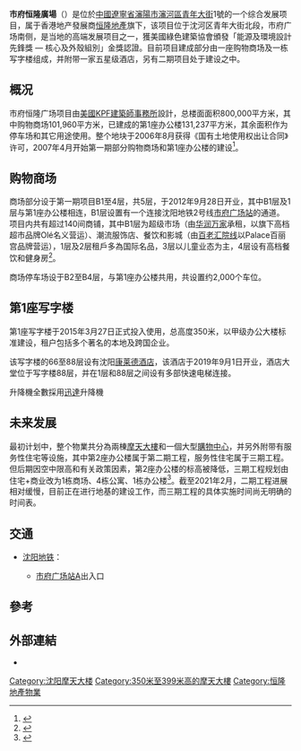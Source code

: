 {{Otheruses|恒隆廣場}}
{{Otheruses|other=位于沈阳中街的[[沈阳皇城恒隆广场|恒隆广场]]|沈阳皇城恒隆广场}}
{{Infobox building
| name               = 市府恒隆广场<br>Forum 66
| image              = File:Forum 66, Shenyang, Oct2014.png
| caption            = 2014年10月興建中的市府恆隆廣場
| location           = [[中國|中國]][[瀋陽市|瀋陽市]]
| latd               = 41.7995274
| longd              = 123.4273624
| iso_region         = CN
| coordinates_format = dms
| coordinates_display= title
| start_date         = 2007年4月
| completion_date    = 2015年
| opening            = 2012年9月28日（購物中心）
| building_type      = 商業、辦公樓、酒店及服務式寓所
| roof               = 1號大樓：{{convert|384|m|ft|1|abbr=on}}<br />2號大樓：{{convert|351|m|ft|1|abbr=on}}
| top_floor          = 
| antenna_spire      = 
| floor_area         = {{convert|920000|m2|sqft|abbr=on}}
| floor_count        = 1號大樓：88<br />2號大樓：68
| elevator_count     = 
| cost               = 
| architect          = [[美國KPF建築師事務所|美國KPF建築師事務所]]
| developer          = 
| main_contractor    = 
| website            = {{url|http://www.forum66.com}}
}}

'''市府恒隆廣場'''（{{lang-en|'''Forum 66'''}}）是位於[[中國|中國]][[遼寧省|遼寧省]][[瀋陽市|瀋陽市]][[瀋河區|瀋河區]][[青年大街|青年大街]]1號的一个综合发展项目，属于香港地产發展商[[恒隆地產|恒隆地產]]旗下，该项目位于沈河区青年大街北段，市府广场南侧，是当地的高端发展项目之一，獲美國綠色建築協會頒發「能源及環境設計先鋒獎 — 核心及外殼組別」金獎認證。目前项目建成部分由一座购物商场及一栋写字楼组成，并附带一家五星级酒店，另有二期项目处于建设之中。

==概况==
市府恒隆广场项目由[[美國KPF建築師事務所|美國KPF建築師事務所]]設計，总楼面面积800,000平方米，其中购物商场101,960平方米，已建成的第1座办公楼131,237平方米，其余面积作为停车场和其它用途使用。整个地块于2006年8月获得《国有土地使用权出让合同》许可，2007年4月开始第一期部分购物商场和第1座办公楼的建设<ref>{{cite web |title=恒隆 - 沈阳市府恒隆广场 |url=https://www.hanglung.com/zh-cn/mainland-china-properties/shenyang/forum-66 |website=恒隆地产 |accessdate=2021-02-12 |archive-date=2020-01-29 |archive-url=https://web.archive.org/web/20200129141113/http://www.hanglung.com/zh-CN/mainland-china-properties/Shenyang/forum-66 |dead-url=no }}</ref>。

==购物商场==
商场部分设于第一期项目B1至4层，共5层，于2012年9月28日开业，其中B1层及1层与第1座办公楼相连，B1层设置有一个连接沈阳地铁2号线[[市府广场站|市府广场站]]的通道。项目内共有超过140间商铺，其中B1层为超级市场（由[[华润万家|华润万家]]承租，以旗下高档超市品牌Olé名义营运）、潮流服饰店、餐饮和影城（由[[百老汇院线|百老汇院线]]以Palace百丽宫品牌营运），1层及2层租戶多為国际名品，3层以儿童业态为主，4层设有高档餐饮和健身房<ref>{{Cite web |url=http://hk.finance.yahoo.com/news/%E9%99%B3%E5%95%9F%E5%AE%97-%E6%96%99%E7%80%8B%E9%99%BD%E5%B8%82%E5%BA%9C%E6%81%86%E9%9A%86%E5%BB%A3%E5%A0%B4%E5%88%9D%E6%9C%9F%E5%9B%9E%E5%A0%B1%E7%8E%87%E9%81%949-080245377.html |title=陳啟宗：料瀋陽市府恒隆廣場初期回報率達9% |access-date=2014-03-14 |archive-date=2019-05-23 |archive-url=https://web.archive.org/web/20190523071012/https://hk.finance.yahoo.com/news/%E9%99%B3%E5%95%9F%E5%AE%97-%E6%96%99%E7%80%8B%E9%99%BD%E5%B8%82%E5%BA%9C%E6%81%86%E9%9A%86%E5%BB%A3%E5%A0%B4%E5%88%9D%E6%9C%9F%E5%9B%9E%E5%A0%B1%E7%8E%87%E9%81%949-080245377.html |dead-url=no }}</ref>。

商场停车场设于B2至B4层，与第1座办公楼共用，共设置约2,000个车位。

==第1座写字楼==
第1座写字楼于2015年3月27日正式投入使用，总高度350米，以甲级办公大楼标准建设，租户包括多个著名的本地及跨国企业。

该写字楼的66至88层设有沈阳[[康莱德酒店及度假村|康莱德酒店]]，该酒店于2019年9月1日开业，酒店大堂位于写字楼88层，并在1层和88层之间设有多部快速电梯连接。

升降機全數採用[[迅達集團|迅達]]升降機

==未来发展==
最初计划中，整个物業共分為兩棟[[摩天大樓|摩天大樓]]和一個大型[[購物中心|購物中心]]，并另外附带有服务性住宅等设施，其中第2座办公楼属于第二期工程，服务性住宅属于三期工程。但后期因空中限高和有关政策因素，第2座办公楼的标高被降低，三期工程规划由住宅+商业改为1栋商场、4栋公寓、1栋办公楼<ref>{{cite web |author1=观点地产网 |title=沈阳市府恒隆广场3期申请规划变更 一栋商场将变写字楼 |url=https://baijiahao.baidu.com/s?id=1659316696261201467&wfr=spider&for=pc |accessdate=2021-02-16}}</ref>。截至2021年2月，二期工程进展相对缓慢，目前正在进行地基的建设工作，而三期工程的具体实施时间尚无明确的时间表。

==交通==
*[[沈阳地铁|沈阳地铁]]：
**{{沈阳地铁线路名|2}}[[市府广场站|市府广场站]]A出入口

==參考==
{{reflist}}

==外部連結==
* {{Official website|http://www.forum66.com/}}

{{恒隆地產}}
{{摩天大楼}}

[[Category:沈阳摩天大楼|Category:沈阳摩天大楼]]
[[Category:350米至399米高的摩天大樓|Category:350米至399米高的摩天大樓]]
[[Category:恒隆地產物業|Category:恒隆地產物業]]